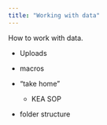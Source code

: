 ```yaml
---
title: "Working with data"
---
```


How to work with data. 

- Uploads

- macros

- "take home"
  - KEA SOP

- folder structure 

